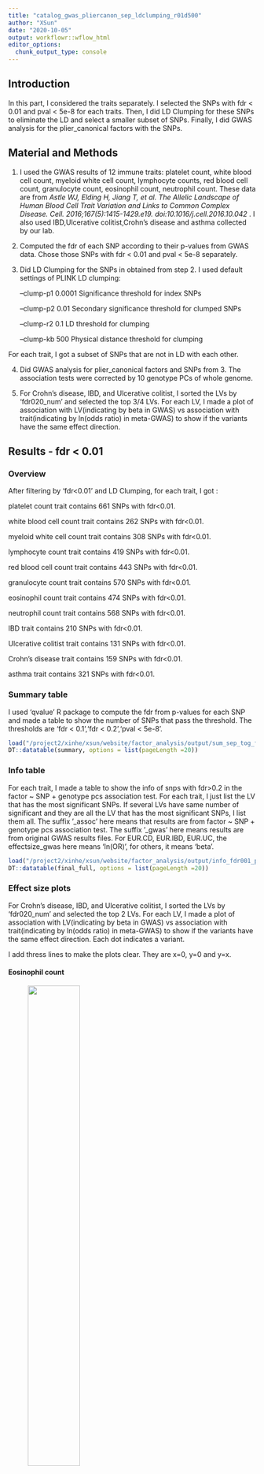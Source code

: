 ```yaml
---
title: "catalog_gwas_pliercanon_sep_ldclumping_r01d500"
author: "XSun"
date: "2020-10-05"
output: workflowr::wflow_html
editor_options:
  chunk_output_type: console
---
```



## Introduction

In this part, I considered the traits separately. I selected the SNPs with fdr < 0.01 and pval < 5e-8 for each traits. Then, I did LD Clumping for these SNPs to eliminate the LD and select a smaller subset of SNPs. Finally, I did GWAS analysis for the plier_canonical factors with the SNPs.

## Material and Methods

1. I used the GWAS results of 12 immune traits: platelet count, white blood cell count, myeloid white cell count, lymphocyte counts, red blood cell count, granulocyte count, eosinophil count, neutrophil count. These data are from *Astle WJ, Elding H, Jiang T, et al. The Allelic Landscape of Human Blood Cell Trait Variation and Links to Common Complex Disease. Cell. 2016;167(5):1415-1429.e19. doi:10.1016/j.cell.2016.10.042* . I also used IBD,Ulcerative colitist,Crohn's disease and asthma collected by our lab.

2. Computed the fdr of each SNP according to their p-values from GWAS data. Chose those SNPs with fdr < 0.01 and pval < 5e-8 separately. 

3. Did LD Clumping for the SNPs in obtained from step 2. I used default settings of PLINK LD clumping: 
      
     --clump-p1 0.0001            Significance threshold for index SNPs
     
     --clump-p2 0.01              Secondary significance threshold for clumped SNPs
 
     --clump-r2 0.1               LD threshold for clumping

     --clump-kb 500               Physical distance threshold for clumping

For each trait, I got a subset of SNPs that are not in LD with each other.

4. Did GWAS analysis for plier_canonical factors and SNPs from 3. The association tests were corrected by 10 genotype PCs of whole genome.

5. For Crohn's disease, IBD, and Ulcerative colitist, I sorted the LVs by 'fdr020_num' and selected the top 3/4 LVs. For each LV, I made a plot of association with LV(indicating by beta in GWAS) vs association with trait(indicating by ln(odds ratio) in meta-GWAS) to show if the variants have the same effect direction.

## Results - fdr < 0.01

### Overview

After filtering by 'fdr<0.01' and LD Clumping, for each trait, I got :

platelet count trait contains  661  SNPs with fdr<0.01. 

white blood cell count trait contains 262 SNPs with fdr<0.01. 

myeloid white cell count trait contains 308 SNPs with fdr<0.01. 

lymphocyte count trait contains 419 SNPs with fdr<0.01. 

red blood cell count trait contains 443 SNPs with fdr<0.01. 

granulocyte count trait contains 570 SNPs with fdr<0.01. 

eosinophil count trait contains  474 SNPs with fdr<0.01. 

neutrophil count trait contains 568 SNPs with fdr<0.01. 

IBD trait contains 210 SNPs with fdr<0.01. 

Ulcerative colitist trait contains 131 SNPs with fdr<0.01. 

Crohn's disease trait contains 159 SNPs with fdr<0.01. 

asthma trait contains 321 SNPs with fdr<0.01. 

### Summary table

I used 'qvalue' R package to compute the fdr from p-values for each SNP and made a table to show the number of SNPs that pass the threshold. The thresholds are 'fdr < 0.1','fdr < 0.2','pval < 5e-8'.

```r
load("/project2/xinhe/xsun/website/factor_analysis/output/sum_sep_tog_fdr_pliercanon_wgpc_ldcl_r01.rdata")
DT::datatable(summary, options = list(pageLength =20))
```

### Info table

For each trait, I made a table to show the info of snps with fdr>0.2 in the factor ~ SNP + genotype pcs association test. For each trait, I just list the LV that has the most significant SNPs. If several LVs have same number of significant and they are all the LV that has the most significant SNPs, I list them all. The suffix '_assoc' here means that results are from factor ~ SNP + genotype pcs association test. The suffix '_gwas' here means results are from original GWAS results files. For EUR.CD, EUR.IBD, EUR.UC, the effectsize_gwas here means 'ln(OR)', for others, it means 'beta'. 

```r
load("/project2/xinhe/xsun/website/factor_analysis/output/info_fdr001_pliercanon_ld_r01.rdata")
DT::datatable(final_full, options = list(pageLength =20))
```


### Effect size plots

For Crohn's disease, IBD, and Ulcerative colitist, I sorted the LVs by 'fdr020_num' and selected the top 2 LVs. For each LV, I made a plot of association with LV(indicating by beta in GWAS) vs association with trait(indicating by ln(odds ratio) in meta-GWAS) to show if the variants have the same effect direction. Each dot indicates a variant.

I add thress lines to make the plots clear. They are x=0, y=0 and y=x.

#### Eosinophil count 

<figure class="half">
    <img src="https://github.com/xsun1229/factor_analysis/raw/master/output/effectsize_lv125_eo_fdr001_r01.jpeg" width="50%">
</figure>

#### Crohn's disease

<figure class="half">
    <img src="https://github.com/xsun1229/factor_analysis/raw/master/output/effectsize_lv88_CD_fdr001_r01.jpeg" width="50%">
    <img src="https://github.com/xsun1229/factor_analysis/raw/master/output/effectsize_lv18_CD_fdr001_r01.jpeg" width="50%">
</figure>

#### IBD

<figure class="half">
    <img src="https://github.com/xsun1229/factor_analysis/raw/master/output/effectsize_lv88_IBD_fdr001_r01.jpeg" width="50%">
    <img src="https://github.com/xsun1229/factor_analysis/raw/master/output/effectsize_lv46_IBD_fdr001_r01.jpeg" width="50%">
</figure>

#### Ulcerative colitist

<figure class="half">
    <img src="https://github.com/xsun1229/factor_analysis/raw/master/output/effectsize_lv23_EUR.UC_fdr001_r01.jpeg" width="50%">
</figure>


#### granulocyte count

None of the LVs have >1 SNPs at FDR<0.2.


#### lymphocyte count

<figure class="half">
    <img src="https://github.com/xsun1229/factor_analysis/raw/master/output/effectsize_lv23_lymph_fdr001_r01.jpeg" width="50%">
    <img src="https://github.com/xsun1229/factor_analysis/raw/master/output/effectsize_lv37_lymph_fdr001_r01.jpeg" width="50%">
    <img src="https://github.com/xsun1229/factor_analysis/raw/master/output/effectsize_lv65_lymph_fdr001_r01.jpeg" width="50%">
    <img src="https://github.com/xsun1229/factor_analysis/raw/master/output/effectsize_lv78_lymph_fdr001_r01.jpeg" width="50%">
    <img src="https://github.com/xsun1229/factor_analysis/raw/master/output/effectsize_lv119_lymph_fdr001_r01.jpeg" width="50%">
    <img src="https://github.com/xsun1229/factor_analysis/raw/master/output/effectsize_lv123_lymph_fdr001_r01.jpeg" width="50%">
</figure>

#### myeloid white cell count

<figure class="half">
    <img src="https://github.com/xsun1229/factor_analysis/raw/master/output/effectsize_lv20_myeloid_wbc_fdr001_r01.jpeg" width="50%">
    <img src="https://github.com/xsun1229/factor_analysis/raw/master/output/effectsize_lv94_myeloid_wbc_fdr001_r01.jpeg" width="50%">
</figure>

#### neutrophil count

None of the LVs have >1 SNPs at FDR<0.2.

#### plt

None of the LVs have >1 SNPs at FDR<0.2.

#### rbc

<figure class="half">
    <img src="https://github.com/xsun1229/factor_analysis/raw/master/output/effectsize_lv1_rbc_fdr001_r01.jpeg" width="50%">
    <img src="https://github.com/xsun1229/factor_analysis/raw/master/output/effectsize_lv3_rbc_fdr001_r01.jpeg" width="50%">
    <img src="https://github.com/xsun1229/factor_analysis/raw/master/output/effectsize_lv20_rbc_fdr001_r01.jpeg" width="50%">
    <img src="https://github.com/xsun1229/factor_analysis/raw/master/output/effectsize_lv43_rbc_fdr001_r01.jpeg" width="50%">
    <img src="https://github.com/xsun1229/factor_analysis/raw/master/output/effectsize_lv59_rbc_fdr001_r01.jpeg" width="50%">
    <img src="https://github.com/xsun1229/factor_analysis/raw/master/output/effectsize_lv82_rbc_fdr001_r01.jpeg" width="50%">
    <img src="https://github.com/xsun1229/factor_analysis/raw/master/output/effectsize_lv118_rbc_fdr001_r01.jpeg" width="50%">
</figure>

#### asthma

<figure class="half">
    <img src="https://github.com/xsun1229/factor_analysis/raw/master/output/effectsize_lv36_ukb.allasthma_fdr001_r01.jpeg" width="50%">
    <img src="https://github.com/xsun1229/factor_analysis/raw/master/output/effectsize_lv101_ukb.allasthma_fdr001_r01.jpeg" width="50%">
</figure>

#### wbc

<figure class="half">
    <img src="https://github.com/xsun1229/factor_analysis/raw/master/output/effectsize_lv119_wbc_fdr001_r01.jpeg" width="50%">
</figure>


### QQ plots of the top factor-trait associations. 

For Crohn's disease, IBD and Ulcerative colitist, I made QQ plots of the top factor-trait associations. 


#### Crohn's disease -- LV88 has 4 SNPs with fdr<0.2

<figure class="half">
    <img src="https://github.com/xsun1229/factor_analysis/raw/master/output/qq_unif_lv88_CD_fdr_pliercanon_r01.jpeg" width="50%">
</figure>

#### IBD -- LV88 has 2 SNPs with fdr<0.2

<figure class="half">
    <img src="https://github.com/xsun1229/factor_analysis/raw/master/output/qq_unif_lv88_IBD_fdr_pliercanon_r01.jpeg" width="50%">
</figure>

#### IBD -- LV46 has 2 SNPs with fdr<0.2

<figure class="half">
    <img src="https://github.com/xsun1229/factor_analysis/raw/master/output/qq_unif_lv46_IBD_fdr_pliercanon_r01.jpeg" width="50%">
</figure>

#### Ulcerative colitist -- LV23 has 2 SNPs with fdr<0.2

<figure class="half">
    <img src="https://github.com/xsun1229/factor_analysis/raw/master/output/qq_unif_lv23_UC_fdr_pliercanon_r01.jpeg" width="50%">
</figure>


## Results - pval < 5e-8

### Overview

After filtering by 'fdr<0.01' and LD Clumping, for each trait, I got :

platelet count trait contains 712  SNPs with pval<5e-8. 

white blood cell count trait contains 392 SNPs with pval<5e-8. 

myeloid white cell count trait contains 337 SNPs with pval<5e-8. 

lymphocyte count trait contains 456 SNPs with pval<5e-8. 

red blood cell count trait contains 487 SNPs with pval<5e-8. 

granulocyte count trait contains 326 SNPs with pval<5e-8. 

eosinophil count trait contains 512 SNPs with pval<5e-8. 

neutrophil count trait contains 333 SNPs with pval<5e-8. 

IBD trait contains 120 SNPs with pval<5e-8. 

Ulcerative colitist trait contains 75 SNPs with pval<5e-8. 

Crohn's disease trait contains 100 SNPs with pval<5e-8. 

asthma trait contains 191 SNPs with pval<5e-8. 

### Summary table

I used 'qvalue' R package to compute the fdr from p-values for each SNP and made a table to show the number of SNPs that pass the threshold. The thresholds are 'fdr < 0.1','fdr < 0.2','pval < 5e-8'.

```r
load("/project2/xinhe/xsun/website/factor_analysis/output/sum_sep_tog_pval_pliercanon_wgpc_ldcl_r01.rdata")
DT::datatable(summary, options = list(pageLength =20))
```


### Info table

For each trait, I made a table to show the info of snps with fdr>0.2 in the factor ~ SNP + genotype pcs association test. For each trait, I just list the LV that has the most significant SNPs. If several LVs have same number of significant and they are all the LV that has the most significant SNPs, I list them all. The suffix '_assoc' here means that results are from factor ~ SNP + genotype pcs association test. The suffix '_gwas' here means results are from original GWAS results files. For EUR.CD, EUR.IBD, EUR.UC, the effectsize_gwas here means 'ln(OR)', for others, it means 'beta'. 

```r
load("/project2/xinhe/xsun/website/factor_analysis/output/info_pval5e8_pliercanon_ld_r01.rdata")
DT::datatable(final_full, options = list(pageLength =20))
```

### Effect size plots

For Crohn's disease, IBD, and Ulcerative colitist, I sorted the LVs by 'fdr020_num' and selected the top 2 LVs. For each LV, I made a plot of association with LV(indicating by beta in GWAS) vs association with trait(indicating by ln(odds ratio) in meta-GWAS) to show if the variants have the same effect direction.Each dot indicates a variant.

I add thress lines to make the plots clear. They are x=0, y=0 and y=x.

#### Eosinophil count 

<figure class="half">
    <img src="https://github.com/xsun1229/factor_analysis/raw/master/output/effectsize_lv63_eo_pval5e8_r01.jpeg" width="50%">
    <img src="https://github.com/xsun1229/factor_analysis/raw/master/output/effectsize_lv125_eo_pval5e8_r01.jpeg" width="50%">
</figure>

#### Crohn's disease

<figure class="half">
    <img src="https://github.com/xsun1229/factor_analysis/raw/master/output/effectsize_lv88_CD_pval5e8_r01.jpeg" width="50%">
    <img src="https://github.com/xsun1229/factor_analysis/raw/master/output/effectsize_lv18_CD_pval5e8_r01.jpeg" width="50%">
</figure>

#### IBD

<figure class="half">
    <img src="https://github.com/xsun1229/factor_analysis/raw/master/output/effectsize_lv88_IBD_pval5e8_r01.jpeg" width="50%">
    <img src="https://github.com/xsun1229/factor_analysis/raw/master/output/effectsize_lv98_IBD_pval5e8_r01.jpeg" width="50%">
</figure>

#### Ulcerative colitist

<figure class="half">
    <img src="https://github.com/xsun1229/factor_analysis/raw/master/output/effectsize_lv23_EUR.UC_pval5e8_r01.jpeg" width="50%">
    <img src="https://github.com/xsun1229/factor_analysis/raw/master/output/effectsize_lv24_EUR.UC_pval5e8_r01.jpeg" width="50%">
</figure>


#### granulocyte count

<figure class="half">
    <img src="https://github.com/xsun1229/factor_analysis/raw/master/output/effectsize_lv120_gran_pval5e8_r01.jpeg" width="50%">
</figure>


#### lymphocyte count

<figure class="half">
    <img src="https://github.com/xsun1229/factor_analysis/raw/master/output/effectsize_lv23_lymph_pval5e8_r01.jpeg" width="50%">
    <img src="https://github.com/xsun1229/factor_analysis/raw/master/output/effectsize_lv37_lymph_pval5e8_r01.jpeg" width="50%">
    <img src="https://github.com/xsun1229/factor_analysis/raw/master/output/effectsize_lv65_lymph_pval5e8_r01.jpeg" width="50%">
    <img src="https://github.com/xsun1229/factor_analysis/raw/master/output/effectsize_lv78_lymph_pval5e8_r01.jpeg" width="50%">
    <img src="https://github.com/xsun1229/factor_analysis/raw/master/output/effectsize_lv119_lymph_pval5e8_r01.jpeg" width="50%">
    <img src="https://github.com/xsun1229/factor_analysis/raw/master/output/effectsize_lv123_lymph_pval5e8_r01.jpeg" width="50%">
</figure>

#### myeloid white cell count

<figure class="half">
    <img src="https://github.com/xsun1229/factor_analysis/raw/master/output/effectsize_lv94_myeloid_wbc_pval5e8_r01.jpeg" width="50%">
    <img src="https://github.com/xsun1229/factor_analysis/raw/master/output/effectsize_lv119_myeloid_wbc_pval5e8_r01.jpeg" width="50%">
</figure>

#### neutrophil count

None of the LVs have >1 SNPs at FDR<0.2.

#### plt

None of the LVs have >1 SNPs at FDR<0.2.

#### rbc

<figure class="half">
    <img src="https://github.com/xsun1229/factor_analysis/raw/master/output/effectsize_lv3_rbc_pval5e8_r01.jpeg" width="50%">
    <img src="https://github.com/xsun1229/factor_analysis/raw/master/output/effectsize_lv20_rbc_pval5e8_r01.jpeg" width="50%">
    <img src="https://github.com/xsun1229/factor_analysis/raw/master/output/effectsize_lv70_rbc_pval5e8_r01.jpeg" width="50%">
    <img src="https://github.com/xsun1229/factor_analysis/raw/master/output/effectsize_lv59_rbc_pval5e8_r01.jpeg" width="50%">
    <img src="https://github.com/xsun1229/factor_analysis/raw/master/output/effectsize_lv82_rbc_pval5e8_r01.jpeg" width="50%">
    <img src="https://github.com/xsun1229/factor_analysis/raw/master/output/effectsize_lv118_rbc_pval5e8_r01.jpeg" width="50%">
</figure>

#### asthma

<figure class="half">
    <img src="https://github.com/xsun1229/factor_analysis/raw/master/output/effectsize_lv36_ukb.allasthma_pval5e8_r01.jpeg" width="50%">
    <img src="https://github.com/xsun1229/factor_analysis/raw/master/output/effectsize_lv40_ukb.allasthma_pval5e8_r01.jpeg" width="50%">
    <img src="https://github.com/xsun1229/factor_analysis/raw/master/output/effectsize_lv68_ukb.allasthma_pval5e8_r01.jpeg" width="50%">
</figure>

#### wbc

<figure class="half">
    <img src="https://github.com/xsun1229/factor_analysis/raw/master/output/effectsize_lv98_wbc_pval5e8_r01.jpeg" width="50%">
    <img src="https://github.com/xsun1229/factor_analysis/raw/master/output/effectsize_lv119_wbc_pval5e8_r01.jpeg" width="50%">
</figure>


### QQ plots of the top factor-trait associations. 

For Crohn's disease, IBD and Ulcerative colitist, I made QQ plots of the top factor-trait associations. 


#### Crohn's disease -- LV88 has 4 SNPs with fdr<0.2

<figure class="half">
    <img src="https://github.com/xsun1229/factor_analysis/raw/master/output/qq_unif_lv88_CD_pval_r01.jpeg" width="50%">
</figure>

#### IBD -- LV88 has 2 SNPs with fdr<0.2

<figure class="half">
    <img src="https://github.com/xsun1229/factor_analysis/raw/master/output/qq_unif_lv88_IBD_pval_r01.jpeg" width="50%">
</figure>

#### IBD -- LV98 has 2 SNPs with fdr<0.2

<figure class="half">
    <img src="https://github.com/xsun1229/factor_analysis/raw/master/output/qq_unif_lv98_IBD_pval_r01.jpeg" width="50%">
</figure>

#### Ulcerative colitist -- LV23 has 2 SNPs with fdr<0.2

<figure class="half">
    <img src="https://github.com/xsun1229/factor_analysis/raw/master/output/qq_unif_lv23_UC_pval_r01.jpeg" width="50%">
</figure>


#### Ulcerative colitist -- LV24 has 2 SNPs with fdr<0.2

<figure class="half">
    <img src="https://github.com/xsun1229/factor_analysis/raw/master/output/qq_unif_lv24_UC_pval_r01.jpeg" width="50%">
</figure>
